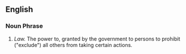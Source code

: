 ==English==

===Noun Phrase===

#''Law.''  The power to, granted by the government to persons to prohibit ("exclude") all others from taking certain actions.